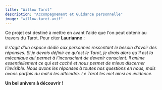 ```yaml
---
title: "Willow Tarot"
description: "Accompagnement et Guidance personnelle"
image: "willow-tarot.avif"
---
```


Ce projet est destiné à mettre en avant l'aide que l'on peut obtenir au travers du Tarot. Pour citer **Laurianne** :

_Il s’agit d’un espace dédié aux personnes ressentant le besoin d’avoir des réponses. Si je devais définir ce qu’est le Tarot, je dirais alors qu’il est la mécanique qui permet à l’inconscient de devenir conscient. Il anime essentiellement ce qui est caché et nous permet de mieux discerner l’invisible.
Nous avons les réponses à toutes nos questions en nous, mais avons parfois du mal à les atteindre. Le Tarot les met ainsi en évidence._

**Un bel univers à découvrir !**
